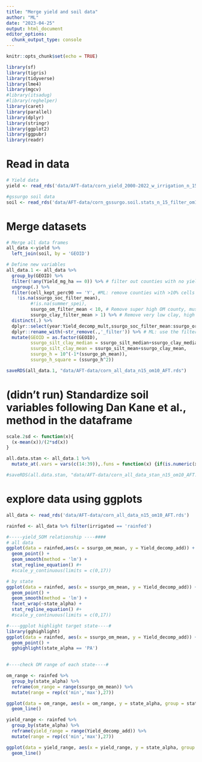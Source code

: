 ```yaml
---
title: "Merge yield and soil data"
author: "ML"
date: "2023-04-25"
output: html_document
editor_options: 
  chunk_output_type: console
---
```


```r
knitr::opts_chunk$set(echo = TRUE)

library(sf)
library(tigris)
library(tidyverse)
library(lme4)
library(mgcv)
#library(itsadug)
#library(reghelper)
library(caret)
library(parallel)
library(dplyr)
library(stringr)
library(ggplot2)
library(ggpubr)
library(readr)
```

# Read in data 

```r
# Yield data
yield <- read_rds('data/AFT-data/corn_yield_2000-2022_w_irrigation_n_15.rds')

#gssurgo soil data
soil <- read_rds('data/AFT-data/corn_gssurgo.soil.stats_n_15_filter_om10.rds')

```

# Merge datasets

```r
# Merge all data frames
all_data <-yield %>% 
  left_join(soil, by = 'GEOID') 

# Define new variables
all_data.1 <- all_data %>%
  group_by(GEOID) %>%
  filter(!any(Yield_mg_ha == 0)) %>% # filter out counties with no yield data
  ungroup(.) %>%
  filter(cell_kept_perc90 == 'Y', #ML: remove counties with >10% cells removed due to high om
    !is.na(ssurgo_soc_filter_mean), 
         #!is.na(summer_spei), 
         ssurgo_om_filter_mean < 10, # Remove super high OM county, must be soil processing error
         ssurgo_clay_filter_mean > 1) %>% # Remove very low clay, high sand county (PINE, MN), must be soil processing error
  distinct(.) %>%
  dplyr::select(year:Yield_decomp_mult,ssurgo_soc_filter_mean:ssurgo_order_filter_mode) %>%
  dplyr::rename_with(~str_remove(.,'_filter')) %>% # ML: use the filtered data and rename
  mutate(GEOID = as.factor(GEOID),
         ssurgo_silt_clay_median = ssurgo_silt_median+ssurgo_clay_median,
         ssurgo_silt_clay_mean = ssurgo_silt_mean+ssurgo_clay_mean,
         ssurgo_h = 10^(-1*(ssurgo_ph_mean)),
         ssurgo_h_square = (ssurgo_h^2))

saveRDS(all_data.1, "data/AFT-data/corn_all_data_n15_om10_AFT.rds")

```

# (didn't run) Standardize soil variables following Dan Kane et al., method in the dataframe 

```r
scale.2sd <- function(x){
  (x-mean(x))/(2*sd(x))
}

all.data.stan <- all_data.1 %>%
  mutate_at(.vars = vars(c(14:39)),.funs = function(x) {if(is.numeric(x)) as.vector(scale.2sd(x)) else x})

#saveRDS(all.data.stan, "data/AFT-data/corn_all_data_stan_n15_om10_AFT.rds")

```

# explore data using ggplots 

```r
all_data <- read_rds('data/AFT-data/corn_all_data_n15_om10_AFT.rds')

rainfed <- all_data %>% filter(irrigated == 'rainfed')

#-----yield_SOM relationship ----####
# all data
ggplot(data = rainfed,aes(x = ssurgo_om_mean, y = Yield_decomp_add)) +
  geom_point() +
  geom_smooth(method = 'lm') +
  stat_regline_equation() #+
  #scale_y_continuous(limits = c(0,17))

# by state
ggplot(data = rainfed, aes(x = ssurgo_om_mean, y = Yield_decomp_add)) +
  geom_point() +
  geom_smooth(method = 'lm') +
  facet_wrap(~state_alpha) +
  stat_regline_equation() #+
  #scale_y_continuous(limits = c(0,17))

#----ggplot highlight target state----#
library(gghighlight)
ggplot(data = rainfed, aes(x = ssurgo_om_mean, y = Yield_decomp_add)) +
  geom_point() +
  gghighlight(state_alpha == 'PA')
  

#----check OM range of each state----#

om_range <- rainfed %>%
  group_by(state_alpha) %>%
  reframe(om_range = range(ssurgo_om_mean)) %>%
  mutate(range = rep(c('min','max'),27)) 

ggplot(data = om_range, aes(x = om_range, y = state_alpha, group = state_alpha)) +
  geom_line()

yield_range <- rainfed %>%
  group_by(state_alpha) %>%
  reframe(yield_range = range(Yield_decomp_add)) %>%
  mutate(range = rep(c('min','max'),27)) 

ggplot(data = yield_range, aes(x = yield_range, y = state_alpha, group = state_alpha)) +
  geom_line()

```
